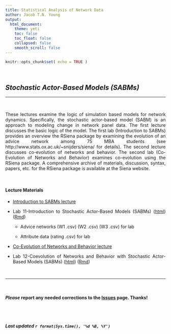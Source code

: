 ```yaml
---
title: Statistical Analysis of Network Data
author: Jacob T.N. Young
output: 
  html_document:
    theme: yeti
    toc: false
    toc_float: false
    collapsed: false
    smooth_scroll: false
---
```


<style>
body {
text-align: justify}
</style>

```r
knitr::opts_chunk$set( echo = TRUE )
```


<br>

## *Stochastic Actor-Based Models (SABMs)*

----

<br>

These lectures examine the logic of simulation based models for network dynamics. Specifically, the stochastic actor-based model (SABM) is an approach to modeling change in network panel data. The first lecture discusses the basic logic of the model. The first lab (Introduction to SABMs) provides an overview the RSiena package by examining the evolution of an advice network among 75 MBA students (see http://www.stats.ox.ac.uk/~snijders/siena/ for details). The second lecture discusses co-evolution of networks and behavior. The second lab (Co-Evolution of Networks and Behavior) examines co-evolution using the RSiena package. A comprehensive archive of materials, discussion, syntax, papers, etc. for the RSiena package is available at the Siena website.

<br>

#### Lecture Materials  

  + [Introduction to SABMs lecture](../lectures/lecture-10-sabm-intro.pdf)
  
  + Lab 11-Introduction to Stochastic Actor-Based Models (SABMs) ([html](../labs/lab-11-sabm-intro.html)) ([Rmd](../labs/lab-11-sabm-intro.Rmd))
    
    + Advice networks (W1 .csv) (W2 .csv) (W3 .csv) for lab
    
    + Attribute data (rating .csv) for lab
    
  + [Co-Evolution of Networks and Behavior lecture](../lectures/lecture-11-sabm-coevolution.pdf)
  
  + Lab 12-Coevolution of Networks and Behavior with Stochastic Actor-Based Models (SABMs) ([html](../labs/lab-12-sabm-coevolution.html)) ([Rmd](../labs/lab-12-sabm-coevolution.Rmd))

<br>

____

<br>

#### ***Please*** report any needed corrections to the [Issues](https://github.com/jacobtnyoung/SAND/issues) page. Thanks!

<br>
<br>


###### ***Last updated `r format(Sys.time(), '%d %B, %Y')`***
